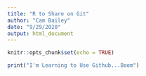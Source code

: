 ```yaml
---
title: "R to Share on Git"
author: "Cam Bailey"
date: "9/29/2020"
output: html_document
---
```


```r
knitr::opts_chunk$set(echo = TRUE)

print("I'm Learning to Use Github...Boom")

```


